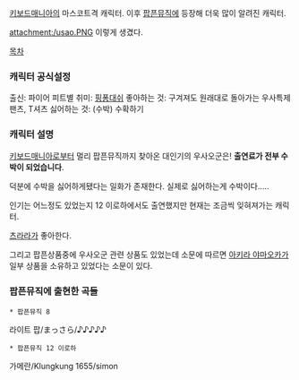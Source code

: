 [[키보드매니아]]의 마스코트격 캐릭터. 이후 [[팝픈뮤직]]에 등장해 더욱 많이 알려진 캐릭터.

attachment:/usao.PNG
이렇게 생겼다.

[[목차]]
=== 캐릭터 공식설정 ===
출신: 파이어 피트별
취미: [[핑퐁대쉬]]
좋아하는 것: 구겨져도 원래대로 돌아가는 우사특제 팬츠, T셔츠
싫어하는 것: (수박) 수확하기

=== 캐릭터 설명 ===
[[키보드매니아]]로부터 멀리 팝픈뮤직까지 찾아온 대인기의 우사오군은! '''출연료가 전부 수박이 되었습니다'''. 

덕분에 수박을 싫어하게됐다는 일화가 존재한다. 실제로 싫어하는게 수박이다.....

인기는 어느정도 있었는지 12 이로하에서도 출연했지만 현재는 조금씩 잊혀져가는 캐릭터. 

[[츠라라(팝픈뮤직)|츠라라]]가 좋아한다.

그리고 팝픈상품중에 우사오군 관련 상품도 있었는데 소문에 따르면 [[아키라 야마오카]]가 일부 상품을 소유하고 있었다는 소문이 있다.

=== 팝픈뮤직에 출현한 곡들 ===
 * 팝픈뮤직 8
라이트 팝/まっさら/♪♪♪♪♪

 * 팝픈뮤직 12 이로하
가메란/Klungkung 1655/simon
